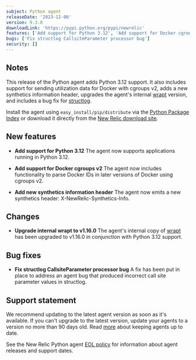 ```yaml
---
subject: Python agent
releaseDate: '2023-12-06'
version: 9.3.0
downloadLink: 'https://pypi.python.org/pypi/newrelic'
features: ['Add support for Python 3.12', 'Add support for Docker cgroups v2', 'Add new synthetics information header', 'Upgrade internal wrapt to v1.16.0']
bugs: ['Fix structlog CallsiteParameter processor bug']
security: []
---
```


## Notes

This release of the Python agent adds Python 3.12 support. It also includes support for sending utilization data for Docker with cgroups v2, adds a new synthetics information header, upgrades the agent's internal [wrapt](https://pypi.org/project/wrapt/1.16.0/) version, and includes a bug fix for [structlog](https://pypi.org/project/structlog/).

Install the agent using `easy_install/pip/distribute` via the [Python Package Index](https://pypi.python.org/pypi/newrelic) or download it directly from the [New Relic download site](https://download.newrelic.com/python_agent/release).


## New features

* **Add support for Python 3.12**
The agent now supports applications running in Python 3.12.

* **Add support for Docker cgroups v2**
The agent now includes functionality to parse Docker IDs in later versions of Docker using cgroups v2.

* **Add new synthetics information header**
The agent now emits a new synthetics header: X-NewRelic-Synthetics-Info.


## Changes

* **Upgrade internal wrapt to v1.16.0**
The agent's internal copy of [wrapt](https://pypi.org/project/wrapt/) has been upgraded to v1.16.0 in conjunction with Python 3.12 support.


## Bug fixes

* **Fix structlog CallsiteParameter processor bug**
A fix has been put in place to address an agent bug that produced incorrect call site parameter values in structlog.


## Support statement

We recommend updating to the latest agent version as soon as it's available. If you can't upgrade to the latest version, update your agents to a version no more than 90 days old. Read [more](/docs/new-relic-solutions/new-relic-one/install-configure/update-new-relic-agent/) about keeping agents up to date.

See the New Relic Python agent [EOL policy](/docs/apm/agents/python-agent/getting-started/python-agent-eol-policy/) for information about agent releases and support dates.
